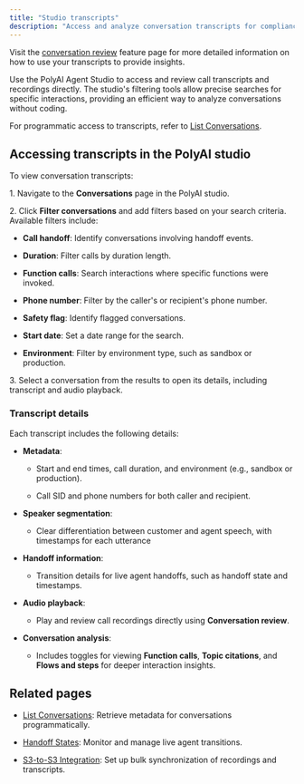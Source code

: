 ```yaml
---
title: "Studio transcripts"
description: "Access and analyze conversation transcripts for compliance, quality assurance, and reporting."
---
```


<Note>Visit the [conversation review](/analytics/conversations/review) feature page for more detailed information on how to use your transcripts to provide insights.</Note>

Use the PolyAI Agent Studio to access and review call transcripts and recordings directly. The studio's filtering tools allow precise searches for specific interactions, providing an efficient way to analyze conversations without coding.

For programmatic access to transcripts, refer to [List Conversations](/call-data/conversations-api/list-conversations).

## Accessing transcripts in the PolyAI studio

To view conversation transcripts:

1\. Navigate to the **Conversations** page in the PolyAI studio.

2\. Click **Filter conversations** and add filters based on your search criteria. Available filters include:

* &#x20;**Call handoff**: Identify conversations involving handoff events.

* &#x20;**Duration**: Filter calls by duration length.

* &#x20;**Function calls**: Search interactions where specific functions were invoked.

* &#x20;**Phone number**: Filter by the caller's or recipient's phone number.

* &#x20;**Safety flag**: Identify flagged conversations.

* &#x20;**Start date**: Set a date range for the search.

* &#x20;**Environment**: Filter by environment type, such as sandbox or production.

3\. Select a conversation from the results to open its details, including transcript and audio playback.

### Transcript details

Each transcript includes the following details:

* **Metadata**:

  * Start and end times, call duration, and environment (e.g., sandbox or production).

  * Call SID and phone numbers for both caller and recipient.

* **Speaker segmentation**:

  * Clear differentiation between customer and agent speech, with timestamps for each utterance&#x20;

* **Handoff information**:

  * Transition details for live agent handoffs, such as handoff state and timestamps.

* &#x20;**Audio playback**:

  * &#x20;Play and review call recordings directly using **Conversation review**.

* &#x20;**Conversation analysis**:

  * &#x20;Includes toggles for viewing **Function calls**, **Topic citations**, and **Flows and steps** for deeper interaction insights.

## Related pages

* &#x20;[List Conversations](/call-data/conversations-api/list-conversations): Retrieve metadata for conversations programmatically.

* &#x20;[Handoff States](/call-data/conversations-api/handoff-states): Monitor and manage live agent transitions.

* [S3-to-S3 Integration](./s3-to-s3): Set up bulk synchronization of recordings and transcripts.
